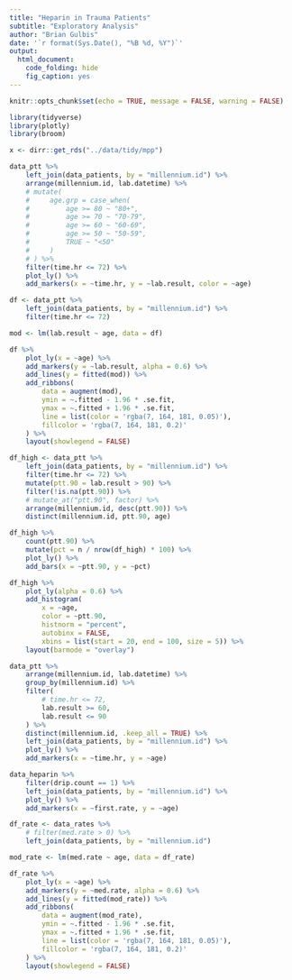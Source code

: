 ```yaml
---
title: "Heparin in Trauma Patients"
subtitle: "Exploratory Analysis"
author: "Brian Gulbis"
date: '`r format(Sys.Date(), "%B %d, %Y")`'
output: 
  html_document:
    code_folding: hide
    fig_caption: yes
---
```


```r
knitr::opts_chunk$set(echo = TRUE, message = FALSE, warning = FALSE)
```

```r
library(tidyverse)
library(plotly)
library(broom)

x <- dirr::get_rds("../data/tidy/mpp")
```

```r
data_ptt %>%
    left_join(data_patients, by = "millennium.id") %>%
    arrange(millennium.id, lab.datetime) %>%
    # mutate(
    #     age.grp = case_when(
    #         age >= 80 ~ "80+",
    #         age >= 70 ~ "70-79",
    #         age >= 60 ~ "60-69",
    #         age >= 50 ~ "50-59",
    #         TRUE ~ "<50"
    #     )
    # ) %>%
    filter(time.hr <= 72) %>%
    plot_ly() %>%
    add_markers(x = ~time.hr, y = ~lab.result, color = ~age)
```

```r
df <- data_ptt %>%
    left_join(data_patients, by = "millennium.id") %>%
    filter(time.hr <= 72) 

mod <- lm(lab.result ~ age, data = df)

df %>%
    plot_ly(x = ~age) %>%
    add_markers(y = ~lab.result, alpha = 0.6) %>%
    add_lines(y = fitted(mod)) %>%
    add_ribbons(
        data = augment(mod),
        ymin = ~.fitted - 1.96 * .se.fit,
        ymax = ~.fitted + 1.96 * .se.fit,
        line = list(color = 'rgba(7, 164, 181, 0.05)'),
        fillcolor = 'rgba(7, 164, 181, 0.2)'
    ) %>%
    layout(showlegend = FALSE)
```

```r
df_high <- data_ptt %>%
    left_join(data_patients, by = "millennium.id") %>%
    filter(time.hr <= 72) %>%
    mutate(ptt.90 = lab.result > 90) %>%
    filter(!is.na(ptt.90)) %>%
    # mutate_at("ptt.90", factor) %>%
    arrange(millennium.id, desc(ptt.90)) %>%
    distinct(millennium.id, ptt.90, age) 

df_high %>%
    count(ptt.90) %>%
    mutate(pct = n / nrow(df_high) * 100) %>%
    plot_ly() %>%
    add_bars(x = ~ptt.90, y = ~pct)
```

```r
df_high %>%
    plot_ly(alpha = 0.6) %>%
    add_histogram(
        x = ~age, 
        color = ~ptt.90, 
        histnorm = "percent",
        autobinx = FALSE,
        xbins = list(start = 20, end = 100, size = 5)) %>%
    layout(barmode = "overlay")
```

```r
data_ptt %>%
    arrange(millennium.id, lab.datetime) %>%
    group_by(millennium.id) %>%
    filter(
        # time.hr <= 72,
        lab.result >= 60,
        lab.result <= 90
    ) %>%
    distinct(millennium.id, .keep_all = TRUE) %>%
    left_join(data_patients, by = "millennium.id") %>%
    plot_ly() %>%
    add_markers(x = ~time.hr, y = ~age)
```

```r
data_heparin %>%
    filter(drip.count == 1) %>%
    left_join(data_patients, by = "millennium.id") %>%
    plot_ly() %>%
    add_markers(x = ~first.rate, y = ~age)
```

```r
df_rate <- data_rates %>%
    # filter(med.rate > 0) %>%
    left_join(data_patients, by = "millennium.id") 

mod_rate <- lm(med.rate ~ age, data = df_rate)

df_rate %>%
    plot_ly(x = ~age) %>%
    add_markers(y = ~med.rate, alpha = 0.6) %>%
    add_lines(y = fitted(mod_rate)) %>%
    add_ribbons(
        data = augment(mod_rate),
        ymin = ~.fitted - 1.96 * .se.fit,
        ymax = ~.fitted + 1.96 * .se.fit,
        line = list(color = 'rgba(7, 164, 181, 0.05)'),
        fillcolor = 'rgba(7, 164, 181, 0.2)'
    ) %>%
    layout(showlegend = FALSE)
```


